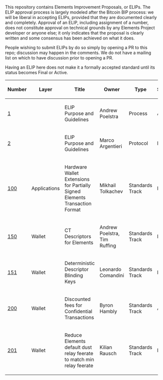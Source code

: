 This repository contains Elements Improvement Proposals, or ELIPs. The ELIP approval process is largely modeled after the Bitcoin BIP process: we will be liberal in accepting ELIPs, provided that they are documented clearly and completely. Approval of an ELIP, including assignment of a number, does not constitute approval on technical grounds by any Elements Project developer or anyone else; it only indicates that the proposal is clearly written and some consensus has been achieved on what it does.

People wishing to submit ELIPs by do so simply by opening a PR to this repo; discussion may happen in the comments. We do not have a mailing list on which to have discussion prior to opening a PR.

Having an ELIP here does not make it a formally accepted standard until its status becomes Final or Active.

{| class="wikitable sortable" style="width: auto; text-align: center; font-size: smaller; table-layout: fixed;"
!Number
!Layer
!Title
!Owner
!Type
!Status
|- style="background-color: #ffcfcf"
| [[elip-0001.mediawiki|1]]
|
| ELIP Purpose and Guidelines
| Andrew Poelstra
| Process
| Active
|- style="background-color: #ffcfcf"
| [[elip-0002.mediawiki|2]]
|
| ELIP Purpose and Guidelines
| Marco Argentieri
| Protocol
| Draft
|- style="background-color: #ffcfcf"
| [[elip-0100.mediawiki|100]]
| Applications
| Hardware Wallet Extensions for Partially Signed Elements Transaction Format
| Mikhail Tolkachev
| Standards Track
| Draft
|- style="background-color: #ffcfcf"
| [[elip-0150.mediawiki|150]]
| Wallet
| CT Descriptors for Elements
| Andrew Poelstra, Tim Ruffing
| Standards Track
| Draft
|- style="background-color: #ffcfcf"
| [[elip-0151.mediawiki|151]]
| Wallet
| Deterministic Descriptor Blinding Keys
| Leonardo Comandini
| Standards Track
| Draft
|- style="background-color: #ffcfcf"
| [[elip-0200.mediawiki|200]]
| Wallet
| Discounted fees for Confidential Transactions
| Byron Hambly
| Standards Track
| Active
|- style="background-color: #ffcfcf"
| [[elip-0201.mediawiki|201]]
| Wallet
| Reduce Elements default dust relay feerate to match min relay feerate
| Kilian Rausch
| Standards Track
| Draft
|}

<!-- IMPORTANT!  See the instructions at the top of this page, do NOT JUST add BIPs here! -->
